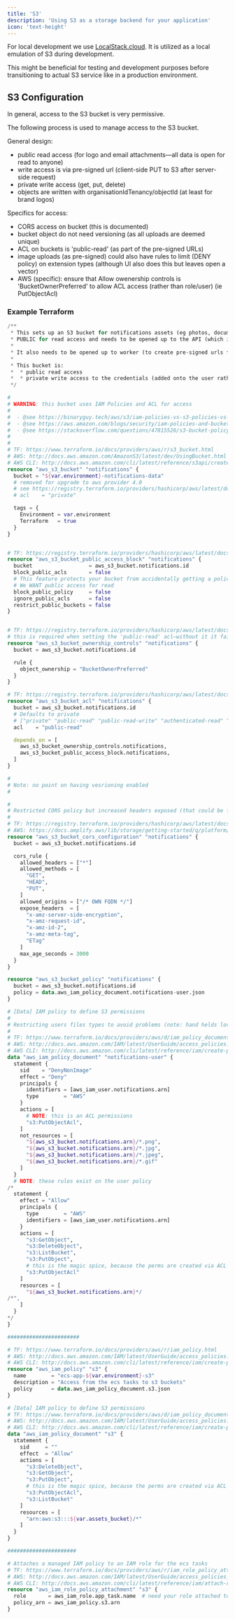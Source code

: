 ```yaml
---
title: 'S3'
description: 'Using S3 as a storage backend for your application'
icon: 'text-height'
---
```


For local development we use [LocalStack.cloud](https://localstack.cloud/). It is utilized as a local emulation of S3 during development.

This might be beneficial for testing and development purposes before transitioning to actual S3 service like in a production environment.

## S3 Configuration

In general, access to the S3 bucket is very permissive.

The following process is used to manage access to the S3 bucket.

General design:
- public read access (for logo and email attachments—all data is open for read to anyone)
- write access is via pre-signed url (client-side PUT to S3 after server-side request)
- private write access (get, put, delete)
- objects are written with organisationIdTenancy/objectId (at least for brand logos)

Specifics for access:
- CORS access on bucket (this is documented)
- bucket object do not need versioning (as all uploads are deemed unique)
- ACL on buckets is 'public-read' (as part of the pre-signed URLs)
- image uploads (as pre-signed) could also have rules to limit (DENY policy) on extension types (although UI also does this but leaves open a vector)
- AWS (specific): ensure that Allow owenership controls is 'BucketOwnerPreferred' to allow ACL access (rather than role/user) (ie PutObjectAcl)

### Example Terraform

```terraform
/**
 * This sets up an S3 bucket for notifications assets (eg photos, documents). The bucket is
 * PUBLIC for read access and needs to be opened up to the API (which is deployed as an ECS task).
 *
 * It also needs to be opened up to worker (to create pre-signed urls for uploads)
 *
 * This bucket is:
 *  * public read access
 *  * private write access to the credentials (added onto the user rather than onto the bucket)
 */

#
# WARNING: this bucket uses IAM Policies and ACL for access
#
#  - @see https://binaryguy.tech/aws/s3/iam-policies-vs-s3-policies-vs-s3-bucket-acls/#:~:text=The%20biggest%20advantage%20of%20using,well%20as%20objects%20in%20it.
#  - @see https://aws.amazon.com/blogs/security/iam-policies-and-bucket-policies-and-acls-oh-my-controlling-access-to-s3-resources/
#  - @see https://stackoverflow.com/questions/47815526/s3-bucket-policy-vs-access-control-list
#
#
# TF: https://www.terraform.io/docs/providers/aws/r/s3_bucket.html
# AWS: http://docs.aws.amazon.com/AmazonS3/latest/dev/UsingBucket.html
# AWS CLI: http://docs.aws.amazon.com/cli/latest/reference/s3api/create-bucket.html
resource "aws_s3_bucket" "notifications" {
  bucket = "${var.environment}-notifications-data"
  # removed for upgrade to aws provider 4.0
  # see https://registry.terraform.io/providers/hashicorp/aws/latest/docs/guides/version-4-upgrade#acl-argument
  # acl    = "private"

  tags = {
    Environment = var.environment
    Terraform   = true
  }
}


# TF: https://registry.terraform.io/providers/hashicorp/aws/latest/docs/resources/s3_bucket_public_access_block
resource "aws_s3_bucket_public_access_block" "notifications" {
  bucket                  = aws_s3_bucket.notifications.id
  block_public_acls       = false
  # This feature protects your bucket from accidentally getting a policy that would enable public access
  # We WANT public access for read
  block_public_policy     = false
  ignore_public_acls      = false
  restrict_public_buckets = false
}


# TF: https://registry.terraform.io/providers/hashicorp/aws/latest/docs/resources/s3_bucket_ownership_controls
# this is required when setting the 'public-read' acl—without it it fails on apply
resource "aws_s3_bucket_ownership_controls" "notifications" {
  bucket = aws_s3_bucket.notifications.id

  rule {
    object_ownership = "BucketOwnerPreferred"
  }
}

# TF: https://registry.terraform.io/providers/hashicorp/aws/latest/docs/resources/s3_bucket_acl
resource "aws_s3_bucket_acl" "notifications" {
  bucket = aws_s3_bucket.notifications.id
  # Defaults to private
  # ["private" "public-read" "public-read-write" "authenticated-read" "aws-exec-read" "log-delivery-write"]
  acl    = "public-read"

  depends_on = [
    aws_s3_bucket_ownership_controls.notifications,
    aws_s3_bucket_public_access_block.notifications,
  ]
}

#
# Note: no point on having vesrioning enabled
#

#
# Restricted CORS policy but increased headers exposed (that could be further restrictred)
#
# TF: https://registry.terraform.io/providers/hashicorp/aws/latest/docs/resources/s3_bucket_cors_configuration
# AWS: https://docs.amplify.aws/lib/storage/getting-started/q/platform/js/#amazon-s3-bucket-cors-policy-setup
resource "aws_s3_bucket_cors_configuration" "notifications" {
  bucket = aws_s3_bucket.notifications.id

  cors_rule {
    allowed_headers = ["*"]
    allowed_methods = [
      "GET",
      "HEAD",
      "PUT",
    ]
    allowed_origins = ["/* OWN FQDN */"]
    expose_headers  = [
      "x-amz-server-side-encryption",
      "x-amz-request-id",
      "x-amz-id-2",
      "x-amz-meta-tag",
      "ETag"
    ]
    max_age_seconds = 3000
  }
}

resource "aws_s3_bucket_policy" "notifications" {
  bucket = aws_s3_bucket.notifications.id
  policy = data.aws_iam_policy_document.notifications-user.json
}

# [Data] IAM policy to define S3 permissions
#
# Restricting users files types to avoid problems (note: hand helds love to upload PDFs)
#
# TF: https://www.terraform.io/docs/providers/aws/d/iam_policy_document.html
# AWS: http://docs.aws.amazon.com/IAM/latest/UserGuide/access_policies.html
# AWS CLI: http://docs.aws.amazon.com/cli/latest/reference/iam/create-policy.html
data "aws_iam_policy_document" "notifications-user" {
  statement {
    sid    = "DenyNonImage"
    effect = "Deny"
    principals {
      identifiers = [aws_iam_user.notifications.arn]
      type        = "AWS"
    }
    actions = [
      # NOTE: this is an ACL permissions
      "s3:PutObjectAcl",
    ]
    not_resources = [
      "${aws_s3_bucket.notifications.arn}/*.png",
      "${aws_s3_bucket.notifications.arn}/*.jpg",
      "${aws_s3_bucket.notifications.arn}/*.jpeg",
      "${aws_s3_bucket.notifications.arn}/*.gif"
    ]
  }
  # NOTE: these rules exist on the user policy
/*
  statement {
    effect = "Allow"
    principals {
      type        = "AWS"
      identifiers = [aws_iam_user.notifications.arn]
    }
    actions = [
      "s3:GetObject",
      "s3:DeleteObject",
      "s3:ListBucket",
      "s3:PutObject",
      # this is the magic spice, because the perms are created via ACL (rather than roles)
      "s3:PutObjectAcl"
    ]
    resources = [
      "${aws_s3_bucket.notifications.arn}*/
/*",
    ]
  }
*/
}

#######################

# TF: https://www.terraform.io/docs/providers/aws/r/iam_policy.html
# AWS: http://docs.aws.amazon.com/IAM/latest/UserGuide/access_policies.html
# AWS CLI: http://docs.aws.amazon.com/cli/latest/reference/iam/create-policy.html
resource "aws_iam_policy" "s3" {
  name        = "ecs-app-${var.environment}-s3"
  description = "Access from the ecs tasks to s3 buckets"
  policy      = data.aws_iam_policy_document.s3.json
}

# [Data] IAM policy to define S3 permissions
# TF: https://www.terraform.io/docs/providers/aws/d/iam_policy_document.html
# AWS: http://docs.aws.amazon.com/IAM/latest/UserGuide/access_policies.html
# AWS CLI: http://docs.aws.amazon.com/cli/latest/reference/iam/create-policy.html
data "aws_iam_policy_document" "s3" {
  statement {
    sid     = ""
    effect  = "Allow"
    actions = [
      "s3:DeleteObject",
      "s3:GetObject",
      "s3:PutObject",
      # this is the magic spice, because the perms are created via ACL (rather than roles)
      "s3:PutObjectAcl",
      "s3:ListBucket"
    ]
    resources = [
      "arn:aws:s3:::${var.assets_bucket}/*"
    ]
  }
}

######################

# Attaches a managed IAM policy to an IAM role for the ecs tasks
# TF: https://www.terraform.io/docs/providers/aws/r/iam_role_policy_attachment.html
# AWS: http://docs.aws.amazon.com/IAM/latest/UserGuide/access_policies_managed-vs-inline.html
# AWS CLI: http://docs.aws.amazon.com/cli/latest/reference/iam/attach-role-policy.html
resource "aws_iam_role_policy_attachment" "s3" {
  role       = aws_iam_role.app_task.name  # need your role attached to whatever is doing the execution (eg workload task)
  policy_arn = aws_iam_policy.s3.arn
}
```


